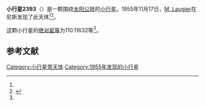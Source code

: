 {{Infobox planet
| bgcolour = #FFFFC0
| name = 2393 Suzuki
| symbol = 
| image = 
| caption = 
| discovery = yes
| discovery_ref = 
| discoverer = [[M._Laugier|M. Laugier]]
| discovery_site = [[尼斯|尼斯]] 
| discovered = 1955年11月17日
| designations = yes
| mp_name = 
| named_after = 
| alt_names = 1955 WB/ 1931 MH / 1942 JL / 1955 XR / 1960 QA / 1966 UG / 1972 XH1 / 1976 GQ8 / 1976 JW / 1978 US2 / A898 VC
| mp_category = [[外小行星带|外小行星带]]
| orbit_ref = <ref name="a">[http://ssd.jpl.nasa.gov/sbdb.cgi?sstr=2393 2393 Suzuki] {{Wayback|url=http://ssd.jpl.nasa.gov/sbdb.cgi?sstr=2393 |date=20200820011728 }}，小行星數據庫瀏覽器（JPL Small-Body Database Browser）－[[美国国家航空航天局|美国国家航空航天局]]喷气推进实验室</ref>
| epoch = 2456400.5 (2013年4月18日更新)
| aphelion = {{convert|3.8375416|AU|km|3|abbr=on|lk=out}}
| perihelion = {{convert|2.6139954|AU|km|3|abbr=on}}
| semimajor = {{convert|3.2257685|AU|km|3|abbr=on}}
| eccentricity = 0.1896519
| period = 2116.158652 [[日|日]]<br />5.79[[儒略年|儒略年]]
| avg_speed = 
| inclination = 10.24414
| asc_node = 225.09795
| mean_anomaly = 
| arg_peri = 110.11632
| satellites = 
| physical_characteristics = yes
| dimensions = 
| mass = 
| density = 
| surface_grav = 
| escape_velocity = 
| sidereal_day = 
| axial_tilt = 
| pole_ecliptic_lat = 
| pole_ecliptic_lon = 
| albedo = 
| temperatures= 
| temp_name1 = 
| mean_temp_1 = 
| max_temp_1 = 
| temp_name2 = 
| max_temp_2 = 
| spectral_type = 
| abs_magnitude = 110.11632
}}

'''小行星2393'''（{{lang-en|2393 Suzuki}}）是一颗围绕[[太阳|太阳]][[公转|公转]]的[[小行星|小行星]]。1955年11月17日，[[M._Laugier|M. Laugier]]在尼斯发现了此天体<ref name="a" /><ref>{{cite news|title=小行星列表|url=http://cfa-www.harvard.edu/iau/lists/NumberedMPs.txt|accessdate=2013-07-08|newspaper=哈佛大学|archive-date=2008-05-17|archive-url=https://web.archive.org/web/20080517010638/http://cfa-www.harvard.edu/iau/lists/NumberedMPs.txt|dead-url=no}}</ref>。

这颗小行星的[[绝对星等|绝对星等]]为110.11632等<ref name="a" />。

==参考文献==
{{reflist}}
{{Minor Planet Number|[[小行星2392|小行星2392]]|[[小行星2394|小行星2394]]}}

{{小天体}}

[[Category:小行星带天体|Category:小行星带天体]]
[[Category:1955年发现的小行星|Category:1955年发现的小行星]]

{{asteroid-stub}}